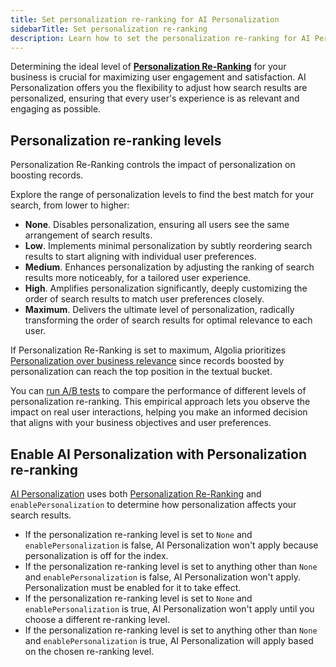 ```yaml
---
title: Set personalization re-ranking for AI Personalization
sidebarTitle: Set personalization re-ranking
description: Learn how to set the personalization re-ranking for AI Personalization.
---
```



<Beta />

Determining the ideal level of [**Personalization Re-Ranking**](https://dashboard.algolia.com/ai-personalization/configuration/reranking) for your business is crucial for maximizing user engagement and satisfaction.
AI Personalization offers you the flexibility to adjust how search results are personalized, ensuring that every user's experience is as relevant and engaging as possible.

## Personalization re-ranking levels

Personalization Re-Ranking controls the impact of personalization on boosting records.

Explore the range of personalization levels to find the best match for your search, from lower to higher:

- **None**. Disables personalization, ensuring all users see the same arrangement of search results.
- **Low**. Implements minimal personalization by subtly reordering search results to start aligning with individual user preferences.
- **Medium**. Enhances personalization by adjusting the ranking of search results more noticeably, for a tailored user experience.
- **High**. Amplifies personalization significantly, deeply customizing the order of search results to match user preferences closely.
- **Maximum**. Delivers the ultimate level of personalization, radically transforming the order of search results for optimal relevance to each user.

If Personalization Re-Ranking is set to maximum,
Algolia prioritizes [Personalization over business relevance](/guides/personalization/classic-personalization/what-is-personalization/#the-order-of-relevance-strategies) since records boosted by personalization can reach the top position in the textual bucket.

You can [run A/B tests](/guides/personalization/ai-personalization/monitor/ab-test) to compare the performance of different levels of personalization re-ranking.
This empirical approach lets you observe the impact on real user interactions, helping you make an informed decision that aligns with your business objectives and user preferences.

## Enable AI Personalization with Personalization re-ranking

[AI Personalization](/guides/personalization/ai-personalization/what-is-ai-personalization) uses both [Personalization Re-Ranking](https://dashboard.algolia.com/ai-personalization/configuration/reranking) and `enablePersonalization` to determine how personalization affects your search results.

- If the personalization re-ranking level is set to `None` and `enablePersonalization` is false, AI Personalization won't apply because personalization is off for the index.
- If the personalization re-ranking level is set to anything other than `None` and `enablePersonalization` is false, AI Personalization won't apply. Personalization must be enabled for it to take effect.
- If the personalization re-ranking level is set to `None` and `enablePersonalization` is true, AI Personalization won't apply until you choose a different re-ranking level. 
- If the personalization re-ranking level is set to anything other than `None` and `enablePersonalization` is true, AI Personalization will apply based on the chosen re-ranking level.